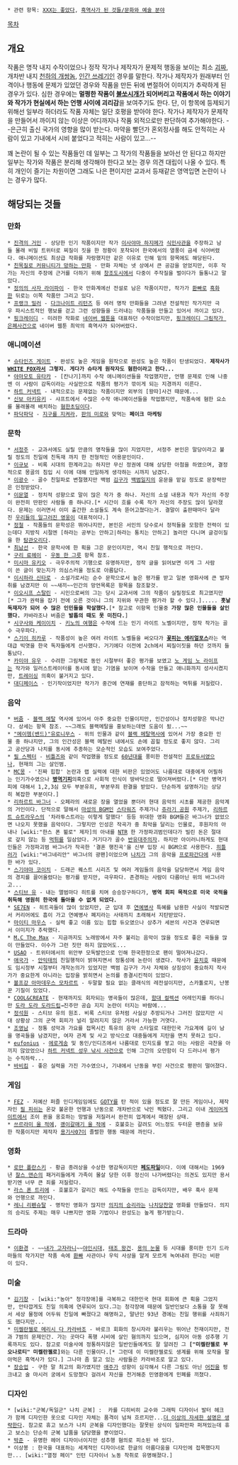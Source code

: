  * 관련 항목: [[XXX는 좋았다]], [[흑역사가 된 것들/문화와 예술 분야]]

[[목차]]
== 개요 ==
작품은 명작 내지 수작이었으나 정작 작가나 제작자가 문제적 행동을 보이는 최소 [[괴짜]], 개차반 내지 [[천하의 개쌍놈]], [[인간 쓰레기]]인 경우를 말한다. 작가나 제작자가 원래부터 인격이나 행동에 문제가 있었던 경우와 작품을 만든 뒤에 변절하어 이미지가 추락하게 된 경우가 있다. 심한 경우에는 '''멀쩡한 작품이 [[불쏘시개]]가 되어버리고 작품에서 하는 이야기와 작가가 현실에서 하는 언행 사이에 괴리감'''을 보여주기도 한다. 단, 이 항목에 등제되기 위해선 일부라 하더라도 작품 자체는 일단 호평을 받아야 한다. 작가나 제작자가 문제작을 만들어서 까이지 않는 이상은 어디까지나 작품 외적으로만 판단하여 추가해야한다. --은근히 출신 국가의 영향을 많이 받는다. 마약을 빨던가 혼외정사를 해도 안적히는 사람이 있고 기내에서 시비 붙었다고 적히는 사람이 있고...-- 

꽤 논란이 될 수 있는 작품들인 데 일부는 그 작가의 작품들을 보아선 안 된다고 하지만 일부는 작가와 작품은 분리해 생각해야 한다고 보는 경우 의견 대립이 나올 수 있다. 특히 개인이 즐기는 차원이면 그래도 나은 편이지만 교과서 등재같은 영역입면 논란이 나는 경우가 많다.

== 해당되는 것들 ==
=== 만화 ===
 * [[진격의 거인]] - 상당한 인기 작품이지만 작가 [[이사야마 하지메]]가 [[식민사관]]을 주장하고 남들 몰래 비밀 트위터로 찌질이 짓을 한 정황이 포착되어 한국에서의 열풍이 금세 식어버렸다. 애니메이션도 최상급 작화를 자랑했지만 같은 이유로 인해 밑의 항목에도 해당된다.
 * [http://bbs2.ruliweb.daum.net/gaia/do/ruliweb/family/216/read?articleId=18803934&bbsId=G005 친목질로 커뮤니티가 망하는 만화] - 만화 자체는 넷 상에서 큰 공감을 얻었지만, 이후 작가는 자신의 주장에 근거를 더하기 위해 [[창조도시]]에서 다중이 주작질을 벌이다가 들통나고 말았다. 
 * [[정의의 사자 라이파이]] - 한국 만화계에선 전설로 남은 작품이지만, 작가가 [[환빠]]로 [[흑화]]한 뒤로는 이쪽 작품만 그리고 있다.
 * [[프랭크 밀러]] - [[다크나이트 리턴즈]] 등 여러 명작 만화들을 그려낸 전설적인 작가지만 극우 파시스트적인 행보를 걷고 그런 성향들을 드러내는 작품들을 만들고 있어서 까이고 있다.
 * [[핑크레이디]] - 미려한 작화로 [[네이버 웹툰]]을 대표하던 수작이었지만, [[핑크레이디 그림작가 은폐사건]]으로 네이버 웹툰 최악의 흑역사가 되어버렸다.
=== 애니메이션 ===
 * [[슈타인즈 게이트]] - 완성도 높은 게임을 원작으로 완성도 높은 작품이 탄생되었다. '''제작사가 [[WHITE FOX]]라서 그렇지. 게다가 슈타게 원작자도 혐한이라고 한다...'''
 * [[야마모토 유타카]] - [칸나기]까지 수작 애니메이션들을 작업했지만, 언행 문제로 인해 나중엔 이 사람이 감독이라는 사실만으로 작품의 평가가 깎이게 되는 지경까지 이른다.
 * [[하트 커넥트]] - 내적으로는 문제없는 작품이지만 외부의 [왕따]사건 때문에...
 * [[신보 아키유키]] - 샤프트에서 수많은 수작 애니메이션들을 작업했지만, 작품속에 혐한 요소를 몰래몰래 배치하는 [[혐한초딩]]이다.
 * [[파닥파닥]] - [[지구를 지켜라]], [[판의 미로]]와 맞먹는 '''페이크 마케팅'''
=== 문학 === 
 * [[서정주]] - 교과서에도 실릴 만큼의 명작들을 많이 지었지만, 서정주 본인은 말당이라고 불릴 정도의 친일에 친독재 까지 한 전형적인 어용문인이다.
 * [[이규보]] - 비록 시대의 한계라고는 하지만 무신 정권에 대해 상당한 아첨을 하였으며, 결정적으로 몽골의 침입 시 이에 대해 안일하게 생각하는 시까지 남겼다.
 * [[이광수]] - 골수 친일파로 변절했지만 백범 [[김구]]가 [[백범일지]]의 윤문을 맡길 정도로 문장력만은 인정받았다.
 * [[이문열]] - 정치적 성향으로 말이 많은 작가 중 하나. 자신의 소설 내용과 작가 자신의 주장이 완전히 딴판인 사람들 중 하나다.[* 시간이 흐를 수록 작가 자신의 주장도 많이 달라졌다. 문제는 이러면서 이미 출간한 소설들도 계속 뜯어고쳤다는거. 결말이 출판때마다 달라진 [[우리들의 일그러진 영웅]]이 대표적이다.]
 * [[정철]] - 작품들의 문학성은 뛰어나지만, 본인은 서인의 당수로서 정적들을 모함한 전력이 있는데다 지방직 시절엔 [하라는 공부는 안하고|하라는 통치는 안하고] 놀러만 다니며 글겅이질을 한 [[탐관오리]]다.
 * [[최남선]] - 한국 문학사에 한 획을 그은 문인이지만, 역시 친일 행적으로 까인다.
 * [[구리 료헤이]] - [[우동 한 그릇]] 항목 참조.
 * [[미시마 유키오]] - 극우주의적 기행으로 유명하지만, 정작 글을 읽어보면 이게 그 사람이 쓴 글이 맞는지가 의심스러울 정도로 아름답다.
 * [[이시하라 신타로]] - 소설가로서는 순수 문학으로서 높은 평가를 받고 일본 영화사에 큰 발자취를 남겼지만 이 ~~새끼~~인간의 망언목록은 항목을 참조할것.
 * [[이오시프 스탈린]] - 시인으로써의 그는 당시 교과서에 그의 작품이 실릴정도로 최고였지만[* 그가 권력을 잡기 전에 오른 것이니 그의 지위와 무관한 평가라 할 수 있다.]..... '''훗날 독재자가 되어 수 많은 인민들을 학살했다.'''[* 참고로 이항목 인물중 '''가장 많은 인물들을 살인했다.''' 카바라조나 버줌은 '''발톱의 때도 못 미친다.''']
 * [[시구사와 케이이치]] - [[키노의 여행]]은 수작에 드는 인기 라이트 노벨이지만, 정작 작가는 골수 극우파다.
 * [[스기이 히카루]] - 작품성이 높은 여러 라이트 노벨들을 써오다가 '''[[꽃피는 에리얼포스]]'''라는 역대급 빅엿을 한국 독자들에게 선사했다. 거기에다 이전에 2ch에서 찌질이짓을 하던 것까지 들통났다.
 * [[카미야 유우]] - 수려한 그림체로 동인 시절부터 좋은 평가를 보였고 [[노 게임 노 라이프]]는 작가와 일러스트레이터를 동시에 맡는 기염을 보이며 수작을 만들고 애니화까지 성사시켰지만, [[트레이싱]] 의혹이 불거지고 있다.
 * [[대디페이스]] - 인기작이었지만 작가가 중간에 연재를 중단하고 잠적하는 먹튀를 저질렀다.
=== 음악 ===
 * [[버줌]] - [[블랙 메탈]] 역사에 있어서 아주 중요한 인물이지만, 인간성이나 정치성향은 막나간다. 상세는 항목 참조. ~~그래도 블랙메탈을 홍보하는데엔 도움이 됬...~~
 * [["메이헴(밴드)"유로니무스]] - 위의 인물과 같이 [[블랙 메탈]]역사에 있어서 가장 중요한 인물 중 하나지만, 그의 인간성은 블랙 메탈씬 내에서도 손에 꼽힐 정도로 좋지 않다. 그리고 공산당과 나치를 동시에 추종하는 모순적인 모습도 보여주었다.
 * [[필 스펙터]] - [[비틀즈]]와 같이 작업했을 정도로 [[60년대]]를 풍미한 전설적인 [[프로듀서]]였으나, 현재의 그는 살인범.
 * [[MC몽]] - '진짜 힙합' 논란과 랩 실력에 대한 비판은 있었어도 나름대로 대중에게 어필하는 인기가수였으나 '''[[병역기피]]'''의혹으로 사회적 인식이 땅바닥으로 떨어져버렸다.[* 다만 병역기피에 대해서 1,2,3심 모두 부분유죄, 부분무죄 판결을 받았다. 단순하게 설명하기는 상당히 복잡한 부분이다.]
 * [[리하르트 바그너]] - 오페라의 새로운 장을 열었을 뿐더러 현대 음악의 시초를 제공한 음악계의 거인이다. 단적으로 말해서 [[마성의 BGM]]인 [[스타워즈]] 주제가나 [[쥬라기 공원]] 주제가, [[리하르트 슈트라우스]]의 '차라투스트라는 이렇게 말했다' 등등 위대한 영화 BGM들은 바그너가 없었으면 나오지 못했을 음악이다. 그렇지만 인성은 작곡가 중 최악을 달리는 인물로, 후원자의 아내나 [wiki:"한스 폰 뷜로" 제자]의 아내를 [[NTR]] 한 가정파괴범인데다가 빌린 돈은 절대로 갚지 않는 등 [[먹튀]]를 일삼았다. 거기다가 골수 [[반유대주의|반유대주의자]]. 하지만 아이러니하게도 현대인들은 가정파괴범 바그너가 작곡한 '결혼 행진곡'을 신부 입장 시 BGM으로 사용한다. [[히틀러]]가 [wiki:"바그네리안" 바그너의 광팬]이었으며 [[나치]]가 그의 음악을 [[프로파간다]]에 사용한 바가 있다.
 * [[스기야마 코이치]] - 드래곤 퀘스트 시리즈 및 여러 게임들의 음악을 담당하면서 게임 음악의 경지를 끌어올렸다는 평가를 받지만, 극우파다. 존경하는 사람이 다름아닌 위의 바그너라고...
 * [[스티브 유]] - 내는 앨범마다 히트를 치며 승승장구하다가, '''병역 회피 목적으로 미국 국적을 취득해 영원히 한국에 돌아올 수 없게 되었다.'''
 * [[SE7EN]] - 히트곡들이 많이 있었지만, 군 입대 후 [[연예병사]] 특혜를 남용한 사실이 적발되면서 커리어에도 흠이 가고 연예병사 폐지라는 사태까지 초래해서 지탄받았다.
 * [[마이티 마우스]] - 실력 좋고 이름 있는 힙합 듀오였으나 상추가 세븐의 사건과 연루되면서 이미지가 추락했다.
 * [[M.C The Max]] - 지금까지도 노래방에서 자주 불리는 음악이 많을 정도로 좋은 곡들을 많이 만들었다. 이수가 그런 짓만 하지 않았어도...
 * [[USAO]] - 트위터에서의 위안부 모독발언으로 인해 한국한정으로 팬이 떨어져나갔다. 
 * [[애국가]] - [[안익태]]의 친일행적이 밝혀지면서 정통성에 논란이 생겼다. 작사가 [[윤치호]] 때문에도 임시정부 시절부터 개작논의가 있었지만 백범 김구가 가사 자체와 상징성이 중요하지 작사가가 중요한게 아니라는 입장을 밝히면서 논의를 종결시킨적이 있었다.
 * [[볼프강 아마데우스 모차르트]] - 두말할 필요 없는 클래식의 레전설이지만, 스카톨로지, 난봉꾼 기질이 있었다.
 * [[COOL&CREATE]] - 현재까지도 회자되는 명곡들이 많은데, [[함대 컬렉션]] 어레인지를 하더니만 [[도라 도라 도라]]드립→진주만 공습 지지 논란이 터지는 바람에...
 * [[정석원]] - 스티브 유의 원조. 비록 스티브 유처럼 사실상 추방되거나 그러진 않았지만 시대 상황상 그의 군역 회피가 널리 알려지지 않은 거라서 가능한 거엿다.
 * [[조영남]] - 정통 성악과 가요를 접목시킨 특유의 음악 스타일로 대한민국 가요계에 길이 남을 명곡들을 남겼지만, 여자 관계 및 사고 방식으로 대중들에게 지탄을 면치 못하고 있다.
 * [[eufonius]] - [[에로게송]] 및 동인/인디즈에서 나름대로 인지도를 쌓고 아는 사람은 극찬을 아끼지 않았었으나 [[하트 커넥트 성우 낚시 사건]]으로 인해 그간의 오만함이 다 드러나서 평가는 수직하락... 
 * [[바비킴]] - 좋은 실력을 가진 가수였으나, 기내에서 난동을 부린 사건으로 평판이 떨어졌다.
=== 게임 ===
 * [[FEZ]] - 저예산 퍼즐 인디게임임에도 [[GOTY]]를 탄 적이 있을 정도로 잘 만든 게임이나, 제작자인 [[필 피쉬]]는 온갖 불온한 언행과 난동으로 개차반으로 낙인 찍혔다. 그리고 이내 [[게이머게이트]]에서 조이 퀸을 옹호하는 망발을 저질러서 완전히 업계에서 매장된 상태.
 * [[쓰르라미 울 적에]], [[괭이갈매기 울 적에]] - 호불호는 갈려도 어느정도 두터운 팬층을 보유한 작품이지만 제작자 [[용기사07]]이 졸렬한 행동 때문에 까인다.
=== 영화 ===
 * [[로만 폴란스키]] - 황금 종려상을 수상한 명감독이지만 '''[[페도필리아|페도파일]]'''이다. 이에 대해서는 1969년 [[찰스 맨슨]]의 패거리들에게 가족이 몰살 당한 이후 정신이 나가버렸다는 의견도 있지만 용서받기엔 너무 큰 죄를 저질렀다.
 * [[라스 폰 트리에]] - 호불호가 갈리긴 해도 수작들을 만드는 감독이지만, 배우 혹사 문제와 언행으로 까인다. 
 * [[레니 리펜슈탈]] - 명작인 영화가 많지만 [[의지의 승리]]라는 [[나치당]]찬양 영화를 만들었다. 의지의 승리도 주제는 매우 나쁘지만 영화 기법이나 완성도는 높게 평가받는다.
=== 드라마 ===
 * [[이환경]] - ~~[[내가 고자라니]]~~[[야인시대]], [[태조 왕건]]. [[용의 눈물]] 등 시대를 풍미한 인기 드라마들의 작가지만 작품 속에 [[환빠]] 사관이나 우익 사상을 알게 모르게 녹여내려 한다는 비판이 있다.

=== 미술 ===
 * [[김기창]] - [wiki:"농아" 청각장애]를 극복하고 대한민국 현대 회화에 큰 획을 그었지만, 안타깝게도 친일 의혹에 연루되어 있다.그는 청각장애 때문에 일반인보다 소통을 잘 못해서 세상 물정에 어두워 친일에 빠졌다고 해명하고, 말년인 93년 경에는 친일 행위를 사죄하기도 했다지만...
 * [[미켈란젤로 메리시 다 카라바조]] - 바로크 회화의 창시자라 불리우는 뛰어난 천재이지만, 전과 7범의 문제인간. 가는 곳마다 폭행 시비에 살인 혐의까지 있으며, 심지어 아동 성추행 기록까지도 있다. 참고로 미술사에 정통하지않은 일반인들에게도 잘 알려진 그 '''["미켈란젤로 부오나로티" 미켈란젤로]'''와는 다른 인물이다.[* 그런데 이 미켈란젤로도 생계를 위해 모작을 팔아먹은 흑역사가 있다.] 그나마 좀 알고 있는 사람들은 카라바조로 알고 있다.
 * [[장승업]] - 구한 말 최고의 화가였지만 [[애주가]] 성향이 심각해서 다른 그림도 아닌 [[어진]]을 펑크내고 술 마시러 궁에서 도망쳤다 걸려서 자신을 천거해준 민영환에게 민폐를 끼쳤다.

=== 디자인 ===
 * [wiki:"군복/독일군" 나치 군복] :  카를 디히비히 교수와 그래픽 디자이너 발터 헤크가 함께 디자인한 옷으로 디자인 자체는 품격이 넘쳐 흐르지만...[[더 이상의 자세한 설명은 생략한다]]. 참고로 휴고 보스가 나치 군복을 디자인했다는 잘못된 상식이 일파만파 퍼져있는데 휴고 보스는 단순히 군복 납품을 담당했을 뿐이었다.
 * [[박준]] - 유명한 헤어 디자이너이지만 성추행 혐의로 피소된 바 있다.
 * 이상봉 : 한국을 대표하는 세계적인 디자이너로 한글의 아름다움을 디자인에 접목했다지만... [wiki:"열정 페이" 인턴 디자이너 노동 착취로 유명해졌다.] 
